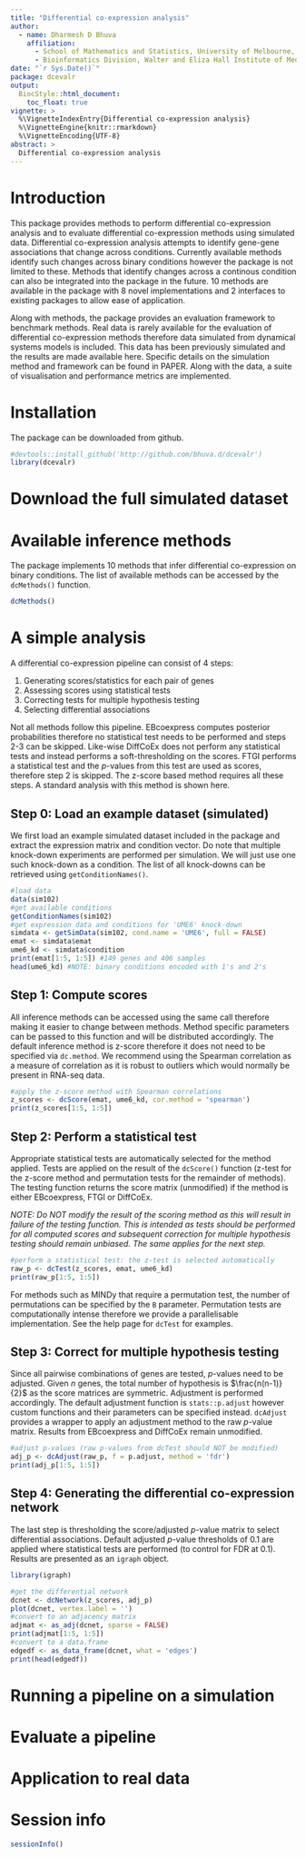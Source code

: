 ```yaml
---
title: "Differential co-expression analysis"
author:
  - name: Dharmesh D Bhuva
    affiliation:
      - School of Mathematics and Statistics, University of Melbourne, Parkville, VIC 3010, Australia
      - Bioinformatics Division, Walter and Eliza Hall Institute of Medical Research, Parkville, VIC 3052, Australia
date: "`r Sys.Date()`"
package: dcevalr
output:
  BiocStyle::html_document:
    toc_float: true
vignette: >
  %\VignetteIndexEntry{Differential co-expression analysis}
  %\VignetteEngine{knitr::rmarkdown}
  %\VignetteEncoding{UTF-8}
abstract: >
  Differential co-expression analysis
---
```


# Introduction
This package provides methods to perform differential co-expression analysis and 
to evaluate differential co-expression methods using simulated data. Differential 
co-expression analysis attempts to identify gene-gene associations that change 
across conditions. Currently available methods identify such changes across binary
conditions however the package is not limited to these. Methods that identify 
changes across a continous condition can also be integrated into the package in 
the future. 10 methods are available in the package with 8 novel implementations
and 2 interfaces to existing packages to allow ease of application.

Along with methods, the package provides an evaluation framework to benchmark 
methods. Real data is rarely available for the evaluation of differential co-expression 
methods therefore data simulated from dynamical systems models is included. This
data has been previously simulated and the results are made available here.
Specific details on the simulation method and framework can be found in PAPER.
Along with the data, a suite of visualisation and performance metrics are implemented.

# Installation
The package can be downloaded from github.
```r
#devtools::install_github('http://github.com/bhuva.d/dcevalr')
library(dcevalr)
```

# Download the full simulated dataset

# Available inference methods
The package implements 10 methods that infer differential co-expression on binary
conditions. The list of available methods can be accessed by the `dcMethods()`
function.

```r
dcMethods()
```


# A simple analysis
A differential co-expression pipeline can consist of 4 steps:

1. Generating scores/statistics for each pair of genes
2. Assessing scores using statistical tests
3. Correcting tests for multiple hypothesis testing
4. Selecting differential associations

Not all methods follow this pipeline. EBcoexpress computes posterior
probabilities therefore no statistical test needs to be performed and steps 2-3
can be skipped. Like-wise DiffCoEx does not perform any statistical tests and
instead performs a soft-thresholding on the scores. FTGI performs a statistical
test and the $p$-values from this test are used as scores, therefore step 2 is skipped.
The z-score based method requires all these steps. A standard analysis with this
method is shown here. 

## Step 0: Load an example dataset (simulated)
We first load an example simulated dataset included in the package and extract the
expression matrix and condition vector. Do note that multiple knock-down experiments
are performed per simulation. We will just use one such knock-down as a condition.
The list of all knock-downs can be retrieved using `getConditionNames()`.

```r
#load data
data(sim102)
#get available conditions
getConditionNames(sim102)
#get expression data and conditions for 'UME6' knock-down
simdata <- getSimData(sim102, cond.name = 'UME6', full = FALSE)
emat <- simdata$emat
ume6_kd <- simdata$condition
print(emat[1:5, 1:5]) #149 genes and 406 samples
head(ume6_kd) #NOTE: binary conditions encoded with 1's and 2's
```

## Step 1: Compute scores
All inference methods can be accessed using the same call therefore making it easier
to change between methods. Method specific parameters can be passed to this function
and will be distributed accordingly. The default inference method is z-score
therefore it does not need to be specified via `dc.method`. We recommend using
the Spearman correlation as a measure of correlation as it is robust to outliers
which would normally be present in RNA-seq data.

```r
#apply the z-score method with Spearman correlations
z_scores <- dcScore(emat, ume6_kd, cor.method = 'spearman')
print(z_scores[1:5, 1:5])
```

## Step 2: Perform a statistical test
Appropriate statistical tests are automatically selected for the method applied.
Tests are applied on the result of the `dcScore()` function (z-test for the 
z-score method and permutation tests for the remainder of methods). The testing
function returns the score matrix (unmodified) if the method is either 
EBcoexpress, FTGI or DiffCoEx.

*NOTE: Do NOT modify the result of the scoring method as this will result in
failure of the testing function. This is intended as tests should be performed
for all computed scores and subsequent correction for multiple hypothesis testing
should remain unbiased. The same applies for the next step.*

```r
#perform a statistical test: the z-test is selected automatically
raw_p <- dcTest(z_scores, emat, ume6_kd)
print(raw_p[1:5, 1:5])
```

For methods such as MINDy that require a permutation test, the number of permutations
can be specified by the `B` parameter. Permutation tests are computationally intense
therefore we provide a parallelisable implementation. See the help page for `dcTest`
for examples.

## Step 3: Correct for multiple hypothesis testing
Since all pairwise combinations of genes are tested, $p$-values need to be adjusted.
Given $n$ genes, the total number of hypothesis is $\frac{n(n-1)}{2}$ as the score
matrices are symmetric. Adjustment is performed accordingly. The default adjustment
function is `stats::p.adjust` however custom functions and their parameters can
be specified instead. `dcAdjust` provides a wrapper to apply an adjustment method
to the raw $p$-value matrix. Results from EBcoexpress and DiffCoEx remain unmodified.

```r
#adjust p-values (raw p-values from dcTest should NOT be modified)
adj_p <- dcAdjust(raw_p, f = p.adjust, method = 'fdr')
print(adj_p[1:5, 1:5])
```

## Step 4: Generating the differential co-expression network
The last step is thresholding the score/adjusted $p$-value matrix to select
differential associations. Default adjusted $p$-value thresholds of 0.1 are applied
where statistical tests are performed (to control for FDR at 0.1). Results are
presented as an `igraph` object.

```r
library(igraph)

#get the differential network
dcnet <- dcNetwork(z_scores, adj_p)
plot(dcnet, vertex.label = '')
#convert to an adjacency matrix
adjmat <- as_adj(dcnet, sparse = FALSE)
print(adjmat[1:5, 1:5])
#convert to a data.frame
edgedf <- as_data_frame(dcnet, what = 'edges')
print(head(edgedf))
```


# Running a pipeline on a simulation
# Evaluate a pipeline
# Application to real data

# Session info {.unnumbered}
```r
sessionInfo()
```
